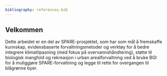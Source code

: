 ```yaml
---
bibliography: references.bib
---
```


## Velkommen {.unnumbered}

Dette arbeidet er en del av SPARE-prosjektet, som har som mål å fremskaffe kunnskap, evidensbaserte forvaltningsmetoder og verktøy for å
bedre integrere klimatilpasning (med fokus på overvannshåndtering), støtte til biologisk mangfold og rekreasjon i urban arealforvaltning ved å bruke BGI for å muliggjøre SPARE-forvaltning og legge til rette for overgangen til blågrønne byer.